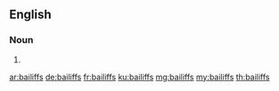 ==English==

===Noun===
{{head|en|plural}}

# {{plural of|bailiff|lang=en|nocat=1}}

[[ar:bailiffs]]
[[de:bailiffs]]
[[fr:bailiffs]]
[[ku:bailiffs]]
[[mg:bailiffs]]
[[my:bailiffs]]
[[th:bailiffs]]